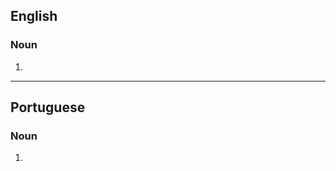 ==English==

===Noun===
{{head|en|noun form}}

# {{plural of|en|envelope}}

----

==Portuguese==

===Noun===
{{head|pt|noun plural form}}

# {{plural of|pt|envelope}}